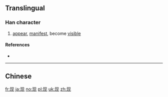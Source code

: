 {{also|現}}
==Translingual==
{{stroke order|type=animate}}

===Han character===
{{Han char|rn=96|rad=玉|as=04|sn=8|four=|canj=MGBHU|ids=⿰王见}}

# [[appear]], [[manifest]], become [[visible]]

====References====
* {{Han ref|kx=0728.211|hdz=21104.060|uh=73B0|ud=29616}}

----

==Chinese==
{{zh-see|現}}

[[fr:现]]
[[ja:现]]
[[no:现]]
[[pl:现]]
[[uk:现]]
[[zh:现]]